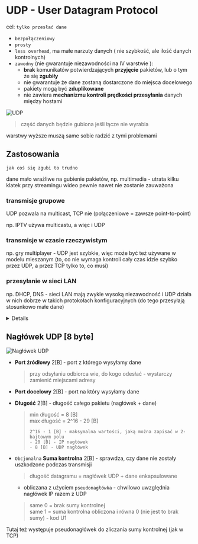 
# UDP - User Datagram Protocol

<Callout type="warning" emoji="🚧">

cel: `tylko przesłać dane`

</Callout>

- `bezpołączeniowy`
- `prosty`
- `less overhead`, ma małe narzuty danych ( nie szybkość, ale ilość danych kontrolnych)
- `zawodny` (nie gwarantuje niezawodności na IV warstwie ):
  - **brak** komunikatów potwierdzających **przyjęcie** pakietów, lub o tym że się **zgubiły**
  - nie gwarantuje że dane zostaną dostarczone do miejsca docelowego
  - pakiety mogą być **zduplikowane**
  - nie zawiera **mechanizmu kontroli prędkości przesyłania** danych między hostami

![UDP](/lab11/img/img4.jpg)

> część danych będzie gubiona jeśli łącze nie wyrabia

warstwy wyższe muszą same sobie radzić z tymi problemami

## Zastosowania

<Callout type="default">

`jak coś się zgubi to trudno`

dane mało wrażliwe na gubienie pakietów, np. multimedia - utrata kilku klatek przy streamingu wideo pewnie nawet nie zostanie zauważona

</Callout>

<Steps>

### transmisje grupowe

<Callout type="info" emoji="📡">
  UDP pozwala na multicast, TCP nie (połączeniowe = zawsze point-to-point)
</Callout>

np. IPTV używa multicastu, a więc i UDP

### transmisje w czasie rzeczywistym

np. gry multiplayer - UDP jest szybkie, więc może być też używane w modelu mieszanym (to, co nie wymaga kontroli cały czas idzie szybko przez UDP, a przez TCP tylko to, co musi)

### przesyłanie w sieci LAN

np. DHCP, DNS - sieci LAN mają zwykle wysoką niezawodność i UDP działa w nich dobrze w takich protokołach konfiguracyjnych (do tego przesyłają stosunkowo małe dane)

<Details summary="przesyłanie sieci LAN:">
  Sieci lokalne (LAN) mają wysoki poziom niezawodności, dlatego możemy testować programy z uzyciem UDP, ale dla produkcji jest to nie zalecane bo sieć ogólna jest zawodna
</Details>

</Steps>

## Nagłówek UDP [8 byte]

![Nagłówek UDP](/lab11/img/img1.jpg)

- **Port źródłowy** 2[B] - port z którego wysyłamy dane

  > przy odsyłaniu odbiorca wie, do kogo odesłać - wystarczy zamienić miejscami adresy

- **Port docelowy** 2[B] - port na który wysyłamy dane

- **Długość** 2[B] - długość całego pakietu (nagłówek + dane)

  > min długość = 8 [B] <br/>
  > max długość = 2^16 - 29 [B]
  >
  > ```
  > 2^16 - 1 [B] - maksymalna wartości, jaką można zapisać w 2-bajtowym polu
  > - 20 [B] - IP nagłówek
  > - 8 [B] - UDP nagłówek
  > ```

- `Obcjonalna` **Suma kontrolna** 2[B] - sprawdza, czy dane nie zostały uszkodzone podczas transmisji

  > długość datagramu = nagłówek UDP + dane enkapsulowane

  - obliczana z użyciem `pseudonagłówka` - chwilowo uwzględnia nagłówek IP razem z UDP

  > same 0 = brak sumy kontrolnej <br/>
  > same 1 = suma kontrolna obliczona i równa 0 (nie jest to brak sumy) - kod U1

Tutaj też występuje pseudonagłówek do zliczania sumy kontrolnej (jak w TCP)
